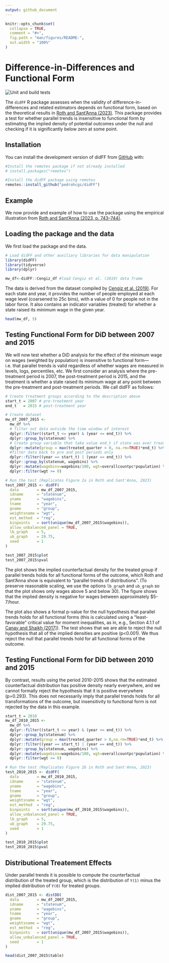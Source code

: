 ```yaml
---
output: github_document
---
```


<!-- README.md is generated from README.Rmd. Please edit that file -->

```r
knitr::opts_chunk$set(
  collapse = TRUE,
  comment = "#>",
  fig.path = "man/figures/README-",
  out.width = "100%"
)

```

# Difference-in-Differences and Functional Form

<!-- badges: start -->
![Unit and build tests](https://github.com/pedrohcgs/didFF/actions/workflows/tests.yml/badge.svg)
<!-- badges: end -->

The `didFF` R package assesses when the validity of difference-in-differences and related estimators depends on functional form, based on the theoretical results in [Roth and Sant’Anna (2023)](https://doi.org/10.3982/ECTA19402). This package provides a test for whether parallel trends is insensitive to functional form by estimating the implied density of potential outcomes under the null and checking if it is significantly below zero at some point.

## Installation

You can install the development version of didFF from [GitHub](https://github.com/) with:

``` r
#Install the remotes package if not already installed
# install.packages("remotes")

#Install the didFF package using remotes
remotes::install_github("pedrohcgs/didFF")
```

## Example

We now provide and example of how to use the package using the empirical illustration from [Roth and Sant’Anna (2023, p. 743–744)](https://doi.org/10.3982/ECTA19402).

## Loading the package and the data

We first load the package and the data.

```r
# Load didFF and other auxiliary libraries for data manipulation
library(didFF)
library(tidyverse) 
library(dplyr)

mw_df<-didFF::Cengiz_df #load Cengiz et al. (2019) data frame
```

The data is derived from the dataset compiled by [Cengiz et al. (2019)](https://doi.org/10.1093/qje/qjz014). For each state and year, it provides the number of people employed at each wage level (coarsened to 25c bins), with a value of 0 for people not in the labor force. It also contains an indicator variables (treated) for whether a state raised its minimum wage in the given year.

```r
head(mw_df, 5)
```

## Testing Functional Form for DiD between 2007 and 2015

We will now test whether a DiD analysis for the effect of the minimum wage on wages (weighted by population) is insensitive to functional form—i.e. that parallel trends is valid regardless of whether wages are measured in levels, logs, percentiles, etc. We first consider an analysis where the pre-treatment period is 2007, the post-treatment period is 2015, and the treatment is whether a state raised its minimum wage at any point between the pre-treatment and post-treatment periods. We call didFF as follows:

```r
# Create treatment groups according to the description above
start_t = 2007 # pre-treatment year
end_t   = 2015 # post-treatment year

# Create dataset
mw_df_2007_2015 <- 
  mw_df %>%
  # filter out data outside the time window of interest
  dplyr::filter((start_t <= year) & (year <= end_t)) %>% 
  dplyr::group_by(statenum) %>%
  # Create group variable that take value end_t if state was ever treated in this period, and 0 otherwise
  dplyr::mutate(group = max(treated_quarter > 0, na.rm=TRUE)*end_t) %>% 
  #filter data back to pre and post periods only
  dplyr::filter((year == start_t) | (year == end_t)) %>%
  dplyr::group_by(statenum, wagebins) %>%
  dplyr::mutate(wagebins=wagebins/100, wgt=overallcountpc*population) %>%
  dplyr::filter(wgt >= 0)

# Run the test (Replicates Figure 2a in Roth and Sant'Anna, 2023)
test_2007_2015 <- didFF(
  data        = mw_df_2007_2015,
  idname      = "statenum",
  yname       = "wagebins",
  tname       = "year",
  gname       = "group",
  weightsname = "wgt",
  est_method  = "reg",
  binpoints   = sort(unique(mw_df_2007_2015$wagebins)),
  allow_unbalanced_panel = TRUE,
  lb_graph    = 5,
  ub_graph    = 29.75,
  seed        = 1
)

test_2007_2015$plot
test_2007_2015$pval
```

The plot shows the implied counterfactual density for the treated group if parallel trends holds for all functional forms of the outcome, which Roth and Sant'Anna show is equivalent to "parallel trends of distributions". (To preserve reasonable scaling, we use the options `lb_graph` and `ub_graph` so that the plot shows only wages above 5 and below 30). The figure shows that the implied density is negative for wages between approximately \$5-7/hour.

The plot also shows a formal p-value for the null hypothesis that parallel trends holds for all functional forms (this is calculated using a “least-favorable” critical value for moment inequalities, as in, e.g., Section 4.1.1 of [Canay and Shaikh (2017)](https://doi.org/10.1017/9781108227223.009)). The test shows that we are able to reject the null hypothesis that all of the implied densities are positive (p\<0.001). We thus reject the null that parallel trends hold for all functional forms of the outcome.

## Testing Functional Form for DiD between 2010 and 2015

By contrast, results using the period 2010-2015 shows that the estimated counterfactual distribution has positive density nearly everywhere, and we cannot formally reject the hypothesis that it is positive everywhere (p=0.293). This does not necessarily imply that parallel trends holds for all transformations of the outcome, but insensitivity to functional form is not rejected by the data in this example.

```r
start_t = 2010
mw_df_2010_2015 <- 
  mw_df %>%
  dplyr::filter((start_t <= year) & (year <= end_t)) %>%
  dplyr::group_by(statenum) %>%
  dplyr::mutate(group = max(treated_quarter > 0,na.rm=TRUE)*end_t) %>%
  dplyr::filter((year == start_t) | (year == end_t)) %>%
  dplyr::group_by(statenum, wagebins) %>%
  dplyr::mutate(wagebins=wagebins/100, wgt=overallcountpc*population) %>%
  dplyr::filter(wgt >= 0)

# Run the test (Replicates Figure 2b in Roth and Sant'Anna, 2023)
test_2010_2015 <- didFF(
  data        = mw_df_2010_2015,
  idname      = "statenum",
  yname       = "wagebins",
  tname       = "year",
  gname       = "group",
  weightsname = "wgt",
  est_method  = "reg",
  binpoints   = sort(unique(mw_df_2010_2015$wagebins)),
  allow_unbalanced_panel = TRUE,
  lb_graph    = 5,
  ub_graph    = 29.75,
  seed        = 1
)

test_2010_2015$plot
test_2010_2015$pval
```

## Distributional Treatement Effects

Under parallel trends it is possible to compute the counterfactual distribution of the treated group, which is the distribution of `Y(1)` minus the implied distribution of `Y(0)` for treated groups.

```r
dist_2007_2015 <- distDD(
  data        = mw_df_2007_2015,
  idname      = "statenum",
  yname       = "wagebins",
  tname       = "year",
  gname       = "group",
  weightsname = "wgt",
  est_method  = "reg",
  binpoints   = sort(unique(mw_df_2007_2015$wagebins)),
  allow_unbalanced_panel = TRUE,
  seed        = 1
)

head(dist_2007_2015$table)

```
